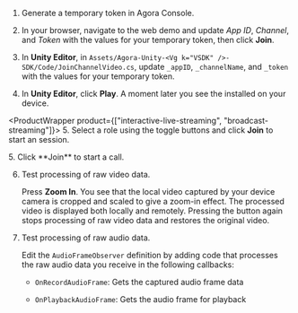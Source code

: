 <PlatformWrapper platform="unity">

1.  Generate a temporary token in Agora Console.

2. In your browser, navigate to the <Link target="_blank" to="{{Global.DEMO_BASIC_VIDEO_CALL_URL}}"><Vg k="COMPANY" /> web demo</Link> and update _App ID_, _Channel_, and _Token_ with the values for your temporary token, then click **Join**.

3. In **Unity Editor**, in `Assets/Agora-Unity-<Vg k="VSDK" />-SDK/Code/JoinChannelVideo.cs`, update `_appID`, `_channelName`, and `_token` with the values for your temporary token.

4.  In **Unity Editor**, click **Play**. A moment later you see the <Vpl k="CLIENT" /> installed on your device.

<ProductWrapper product={["interactive-live-streaming", "broadcast-streaming"]}>
5. Select a role using the toggle buttons and click **Join** to start an <Vpd k="STREAM" /> session.
</ProductWrapper>

<ProductWrapper product="video-calling">
5. Click **Join** to start a call.
</ProductWrapper>

6.  Test processing of raw video data.

    Press **Zoom In**. You see that the local video captured by your device camera is cropped and scaled to give a zoom-in effect. The processed video is displayed both locally and remotely. Pressing the button again stops processing of raw video data and restores the original video.

7.  Test processing of raw audio data.

    Edit the `AudioFrameObserver` definition by adding code that processes the raw audio data you receive in the following callbacks:

    - `OnRecordAudioFrame`: Gets the captured audio frame data

    - `OnPlaybackAudioFrame`: Gets the audio frame for playback

</PlatformWrapper>
